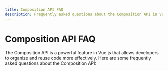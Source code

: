 ```yaml
---
title: Composition API FAQ
description: Frequently asked questions about the Composition API in Vue.js.
---
```


# Composition API FAQ

The Composition API is a powerful feature in Vue.js that allows developers to organize and reuse code more effectively. Here are some frequently asked questions about the Composition API:
